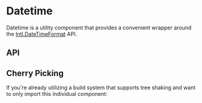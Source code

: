 
<Meta of={DatetimeStories} />

# Datetime

Datetime is a utility component that provides a convenient wrapper around the [Intl.DateTimeFormat](https://developer.mozilla.org/en-US/docs/Web/JavaScript/Reference/Global_Objects/Intl/DateTimeFormat) API.

<Canvas of={DatetimeStories.Default} />

## API

<Controls />

## Cherry Picking

If you're already utilizing a build system that supports tree shaking and want to only import this individual component:

```js
import { RuxDatetime } from '@astrouxds/astro-web-components/dist/components/rux-datetime.js'
customElements.define('rux-datetime', RuxDatetime)
```
